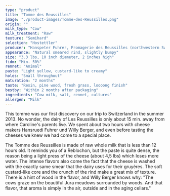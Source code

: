 ```yaml
---
type: "product"
title: "Tomme des Reussilles"
image: "./product-images/Tomme-des-Reussilles.png"
origin: ""
milk_type: "Cow"
milk_treatment: "Raw"
texture: "Semihard"
selection: "Hostettler"
producer: "Hanspeter Fuhrer, Fromagerie des Reussilles (northwestern Switzerland)"
appearance: "Natural smeared rind, slightly bumpy"
size: "3.3 lbs, 10 inch diameter, 2 inches high"
fidm: "Min. 50%"
rennet: "Animal"
paste: "Light yellow, custard-like to creamy"
holes: "Small throughout"
maturation: "2 months"
taste: "Resin, pine wood, fresh grass, loooong finish"
bestby: "Within 2 months after packaging"
ingredients: "Cow milk, salt, rennet, cultures"
allergen: "Milk"
---
```


This tomme was our first discovery on our trip to Switzerland in the summer 2013. No wonder, the dairy of Les Reussilles is only about 15 min. away from where Caroline's parents live. We spent about two hours with cheese makers Hansruedi Fuhrer und Willy Berger, and even before tasting the cheeses we knew we had come to a special place.

The Tomme des Reussilles is made of raw whole milk that is less than 12 hours old. It reminds you of a Reblochon, but the paste is quite dense, the reason being a light press of the cheese (about 4,5 lbs) which loses more water. The intense flavors also come the fact that the cheese is washed with the exactly same smear that the dairy uses for their gruyères. The soft custard-like core and the crunch of the rind make a great mix of texture. There is a hint of wood in the flavor, and Willy Berger knows why: "The cows graze on the beautiful Jura meadows surrounded by woods. And that flavor, that aroma is simply in the air, outside and in the aging cellars."